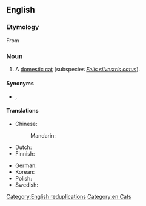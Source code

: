 {{also|kittycat|kitty cat}}
==English==

===Etymology===
From {{compound|en|kitty|t1=young cat|cat}}

===Noun===
{{en-noun|head=[[kitty]]-[[cat]]}}

# {{lb|en|colloquial|usually|childish}} A [[domestic cat]] (subspecies ''[[Felis silvestris catus]]'').

====Synonyms====
* {{l|en|pussy}}, {{l|en|pussy-cat}}

====Translations====
{{trans-top|cat}}
* Chinese:
*: Mandarin: {{t+|cmn|貓咪|tr=māomī}}
* Dutch: {{t|nl|kattepoes}}
* Finnish: {{t+|fi|kissimirri}}
{{trans-mid}}
* German: {{t+|de|Miezekatze|f}}
* Korean: {{t-needed|ko}}
* Polish: {{t+|pl|kiciuś}}
* Swedish: {{t+|sv|kissekatt|c}}
{{trans-bottom}}

[[Category:English reduplications]]
[[Category:en:Cats]]
